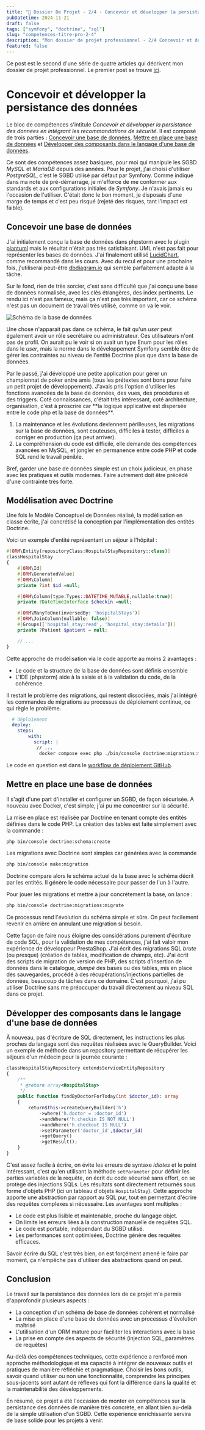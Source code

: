 ```yaml
---
title: "📑 Dossier De Projet - 2/4 - Concevoir et développer la persistance des données"
pubDatetime: 2024-11-21
draft: false
tags: ["symfony", "doctrine", "sql"]
slug: "competences-titre-pro-2-4"
description: "Mon dossier de projet professionnel - 2/4 Concevoir et développer la persistance des données"
featured: false
---
```



Ce post est le second d'une série de quatre articles qui décrivent mon dossier de projet professionnel. Le premier post se trouve [ici](/posts/dossier-de-projet).

# Concevoir et développer la persistance des données

Le bloc de compétences s'intitule _Concevoir et développer la persistance des données en intégrant les recommandations de sécurité_. Il est composé de trois parties : [Concevoir une base de données](#concevoir-une-base-de-données), [Mettre en place une base de données](#mettre-en-place-une-base-de-données) et [Développer des composants dans le langage d'une base de données](#mettre-en-place-une-base-de-données).

Ce sont des compétences assez basiques, pour moi qui manipule les SGBD _MySQL_ et _MariaDB_ depuis des années. Pour le projet, j'ai choisi d'utiliser _PostgreSQL_, c'est le SGBD utilisé par défaut par Symfony. Comme indiqué dans ma note de pré-démarrage, je m'efforce de me conformer aux standards et aux configurations initiales de _Symfony_. Je n'avais jamais eu l'occasion de l'utiliser. C'était donc le bon moment, je disposais d'une marge de temps et c'est peu risqué (rejeté des risques, tant l'impact est faible).

## Concevoir une base de données

J'ai initialement conçu la base de données  dans phpstorm avec le plugin [plantuml](https://plantuml.com/fr/) mais le résultat n'était pas très satisfaisant. UML n'est pas fait pour représenter les bases de données. J'ai finalement utilisé [LucidChart](https://www.lucidchart.com/), comme recommandé dans les cours. Avec du recul et pour une prochaine fois, j'utiliserai peut-être [dbdiagram.io](https://dbdiagram.io/home) qui semble parfaitement adapté à la tâche.

Sur le fond, rien de très sorcier, c'est sans difficulté que j'ai conçu une base de données normalisée, avec les clés étrangères, des index pertinents. Le rendu ici n'est pas fameux, mais ça n'est pas très important, car ce schéma n'est pas un document de travail très utilisé, comme on va le voir.

![Schéma de la base de données](./base_de_donnees.png)

Une chose n'apparait pas dans ce schéma, le fait qu'un _user_ peut également avoir un rôle  secrétaire ou administrateur. Ces utilisateurs n'ont pas de profil. On aurait pu le voir si on avait un type Enum pour les rôles dans le _user_, mais la norme dans le développement Symfony semble être de gérer les contraintes au niveau de l'entité Doctrine plus que dans la base de données.

<Callout title="Digression" icon="info">
  Par le passé, j'ai développé une petite application pour gérer un championnat de poker entre amis (tous les prétextes sont bons pour faire un petit projet de développement). J'avais pris l'option d'utiliser les fonctions avancées de la base de données, des vues, des procédures et des triggers. Coté connaissances, c'était très intéressant, coté architecture, organisation, c'est à proscrire car **la logique applicative est dispersée entre le code php et la base de données**.

1. La maintenance et les évolutions deviennent périlleuses, les migrations sur la base de données, sont couteuses, difficiles à tester, difficiles à corriger en production (ça peut arriver).
2. La compréhension du code est difficile, elle demande des compétences avancées en MySQL, et jongler en permanence entre code PHP et code SQL rend le travail pénible.

Bref, garder une base de données simple est un choix judicieux, en phase avec les pratiques et outils modernes. Faire autrement doit être précédé d'une contrainte très forte.
</Callout>

## Modélisation avec Doctrine

Une fois le Modèle Conceptuel de Données réalisé, la modélisation en classe écrite, j'ai concrétisé la conception par l'implémentation des entités Doctrine.

Voici un exemple d'entité représentant un séjour à l'hôpital :

```php
#[ORM\Entity(repositoryClass:HospitalStayRepository::class)]
classHospitalStay
{
    #[ORM\Id]
    #[ORM\GeneratedValue]
    #[ORM\Column]
    private ?int $id =null;

    #[ORM\Column(type:Types::DATETIME_MUTABLE,nullable:true)]
    private ?DateTimeInterface $checkin =null;

    #[ORM\ManyToOne(inversedBy: 'hospitalStays')]
    #[ORM\JoinColumn(nullable: false)]
    #[Groups(['hospital_stay:read', 'hospital_stay:details'])]
    private ?Patient $patient = null;

    // ...
}
```

Cette approche de modélisation via le code apporte au moins 2 avantages :

- Le code et la structure de la base de données sont définis ensemble
- L'IDE (phpstorm) aide à la saisie et à la validation du code, de la cohérence.

Il restait le problème des migrations, qui restent dissociées, mais j'ai intégré les commandes de migrations au processus de déploiement continue, ce qui règle le problème.

```yaml
  # déploiement
  deploy:
    steps:
        with:
          script: |
           // ...
            docker compose exec php ./bin/console doctrine:migrations:migrate --no-interaction --allow-no-migration
```
Le code en question est dans le [workflow de déploiement GitHub](https://github.com/SebSept/soignemoi-api/blob/dea5859c23cc8e80037de1ccaeb8d047abf15f3a/.github/workflows/deploy.yaml#L53).

## Mettre en place une base de données

Il s'agit d'une part d'installer et configurer un SGBD, de façon sécurisée. A nouveau avec Docker, c'est simple, j'ai pu me concentrer sur la sécurité.

La mise en place est réalisée par Doctrine en tenant compte des entités définies dans le code PHP. La création des tables est faite simplement avec la commande :

```bash
php bin/console doctrine:schema:create
```

Les migrations avec Doctrine sont simples car générées avec la commande

```bash
php bin/console make:migration
```

Doctrine compare alors le schéma actuel de la base avec le schéma décrit par les entités. Il génère le code nécessaire pour passer de l'un à l'autre.

Pour jouer les migrations et mettre à jour concrètement la base, on lance :

```bash
php bin/console doctrine:migrations:migrate
```

Ce processus rend l'évolution du schéma simple et sûre. On peut facilement revenir en arrière en annulant une migration si besoin.

Cette façon de faire nous éloigne des considérations purement d'écriture de code SQL, pour la validation de mes compétences, j'ai fait valoir mon expérience de développeur PrestaShop. J'ai écrit des migrations SQL _brute_ (ou presque) (création de tables, modification de champs, etc). J'ai écrit des scripts de migration de version de PHP, des scripts d'insertion de données dans le catalogue, _dumpé_ des bases ou des tables, mis en place des sauvegardes, procédé à des récupérations/injections partielles de données, beaucoup de tâches dans ce domaine. C'est pourquoi, j'ai pu utiliser Doctrine sans me préoccuper du travail directement au niveau SQL dans ce projet.

## Développer des composants dans le langage d'une base de données

À nouveau, pas d'écriture de SQL directement, les instructions les plus proches du langage sont des requêtes réalisées avec le QueryBuilder.
Voici un exemple de méthode dans un repository permettant de récupérer les séjours d'un médecin pour la journée courante :

```php
classHospitalStayRepository extendsServiceEntityRepository
{
    /**
     * @return array<HospitalStay>
     */
    public function findByDoctorForToday(int $doctor_id): array
    {
        return$this->createQueryBuilder('h')
            ->where('h.doctor = :doctor_id')
            ->andWhere('h.checkin IS NOT NULL')
            ->andWhere('h.checkout IS NULL')
            ->setParameter('doctor_id',$doctor_id)
            ->getQuery()
            ->getResult();
    }
}
```
C'est assez facile à écrire, on évite les erreurs de syntaxe _idiotes_ et le point intéressant, c'est qu'en utilisant la méthode `setParameter` pour définir les parties variables de la requête, on écrit du code sécurisé sans effort, on se protège des injections SQLs.
Les résultats sont directement retournés sous forme d'objets PHP (ici un tableau d'objets `HospitalStay`). Cette approche apporte une abstraction par rapport au SQL pur, tout en permettant d'écrire des requêtes complexes si nécessaire. Les avantages sont multiples :

- Le code est plus lisible et maintenable, proche du langage objet.
- On limite les erreurs liées à la construction manuelle de requêtes SQL.
- Le code est portable, indépendant du SGBD utilisé.
- Les performances sont optimisées, Doctrine génère des requêtes efficaces.

Savoir écrire du SQL c'est très bien, on est forçément amené le faire par moment, ça n'empêche pas d'utiliser des abstractions quand on peut.

## Conclusion

Le travail sur la persistance des données lors de ce projet m'a permis d'approfondir plusieurs aspects :

- La conception d'un schéma de base de données cohérent et normalisé
- La mise en place d'une base de données avec un processus d'évolution maîtrisé
- L'utilisation d'un ORM mature pour faciliter les interactions avec la base
- La prise en compte des aspects de sécurité (injection SQL, paramètres de requêtes)

Au-delà des compétences techniques, cette expérience a renforcé mon approche méthodologique et ma capacité à intégrer de nouveaux outils et pratiques de manière réfléchie et pragmatique. Choisir les bons outils, savoir quand utiliser ou non une fonctionnalité, comprendre les principes sous-jacents sont autant de réflexes qui font la différence dans la qualité et la maintenabilité des développements.

En résumé, ce projet a été l'occasion de monter en compétences sur la persistance des données de manière très concrète, en allant bien au-delà de la simple utilisation d'un SGBD. Cette expérience enrichissante servira de base solide pour les projets à venir.